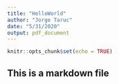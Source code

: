 ```yaml
---
title: "HelloWorld"
author: "Jorge Taruc"
date: "5/31/2020"
output: pdf_document
---
```


```r
knitr::opts_chunk$set(echo = TRUE)
```

## This is a markdown file

